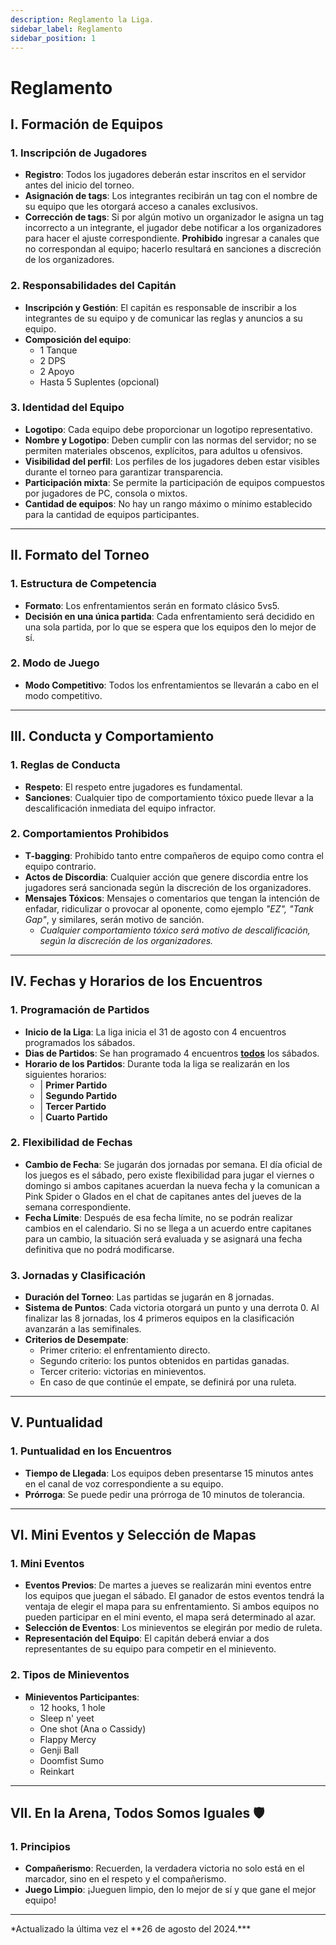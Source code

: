 ```yaml
---
description: Reglamento la Liga.
sidebar_label: Reglamento
sidebar_position: 1
---
```


# Reglamento

## **I. Formación de Equipos**

### 1. **Inscripción de Jugadores**
   - **Registro**: Todos los jugadores deberán estar inscritos en el servidor antes del inicio del torneo.  
   - **Asignación de tags**: Los integrantes recibirán un tag con el nombre de su equipo que les otorgará acceso a canales exclusivos.  
   - **Corrección de tags**: Si por algún motivo un organizador le asigna un tag incorrecto a un integrante, el jugador debe notificar a los organizadores para hacer el ajuste correspondiente. **Prohibido** ingresar a canales que no correspondan al equipo; hacerlo resultará en sanciones a discreción de los organizadores.

### 2. **Responsabilidades del Capitán**
   - **Inscripción y Gestión**: El capitán es responsable de inscribir a los integrantes de su equipo y de comunicar las reglas y anuncios a su equipo.  
   - **Composición del equipo**:  
      - 1 Tanque  
      - 2 DPS  
      - 2 Apoyo  
      - Hasta 5 Suplentes (opcional)

### 3. **Identidad del Equipo**
   - **Logotipo**: Cada equipo debe proporcionar un logotipo representativo.  
   - **Nombre y Logotipo**: Deben cumplir con las normas del servidor; no se permiten materiales obscenos, explícitos, para adultos u ofensivos.  
   - **Visibilidad del perfil**: Los perfiles de los jugadores deben estar visibles durante el torneo para garantizar transparencia.  
   - **Participación mixta**: Se permite la participación de equipos compuestos por jugadores de PC, consola o mixtos.  
   - **Cantidad de equipos**: No hay un rango máximo o mínimo establecido para la cantidad de equipos participantes.

- - - -

## **II. Formato del Torneo**

### 1. **Estructura de Competencia**
   - **Formato**: Los enfrentamientos serán en formato clásico 5vs5.  
   - **Decisión en una única partida**: Cada enfrentamiento será decidido en una sola partida, por lo que se espera que los equipos den lo mejor de sí.

### 2. **Modo de Juego**
   - **Modo Competitivo**: Todos los enfrentamientos se llevarán a cabo en el modo competitivo.

- - - -

## **III. Conducta y Comportamiento**

### 1. **Reglas de Conducta**
   - **Respeto**: El respeto entre jugadores es fundamental.  
   - **Sanciones**: Cualquier tipo de comportamiento tóxico puede llevar a la descalificación inmediata del equipo infractor.

### 2. **Comportamientos Prohibidos**
   - **T-bagging**: Prohibido tanto entre compañeros de equipo como contra el equipo contrario.  
   - **Actos de Discordia**: Cualquier acción que genere discordia entre los jugadores será sancionada según la discreción de los organizadores.
   - **Mensajes Tóxicos**: Mensajes o comentarios que tengan la intención de enfadar, ridiculizar o provocar al oponente, como ejemplo *"EZ", "Tank Gap"*, y similares, serán motivo de sanción.  
       - *Cualquier comportamiento tóxico será motivo de descalificación, según la discreción de los organizadores.*

- - - -

## **IV. Fechas y Horarios de los Encuentros**

### 1. **Programación de Partidos**
   - **Inicio de la Liga**: La liga inicia el 31 de agosto con 4 encuentros programados los sábados.
   - **Dias de Partidos**: Se han programado 4 encuentros <ins>**todos**</ins> los sábados.
   - **Horario de los Partidos**: Durante toda la liga se realizarán en los siguientes horarios:
      - <TimeConverter time="08:00 PM" /> |  **Primer Partido**
      - <TimeConverter time="09:00 PM" /> |  **Segundo Partido**
      - <TimeConverter time="10:00 PM" /> |  **Tercer Partido**
      - <TimeConverter time="11:00 PM" /> |  **Cuarto Partido**
      



### 2. **Flexibilidad de Fechas**
   - **Cambio de Fecha**: Se jugarán dos jornadas por semana. El día oficial de los juegos es el sábado, pero existe flexibilidad para jugar el viernes o domingo si ambos capitanes acuerdan la nueva fecha y la comunican a Pink Spider o Glados en el chat de capitanes antes del jueves de la semana correspondiente.  
   - **Fecha Límite**: Después de esa fecha límite, no se podrán realizar cambios en el calendario. Si no se llega a un acuerdo entre capitanes para un cambio, la situación será evaluada y se asignará una fecha definitiva que no podrá modificarse.

### 3. **Jornadas y Clasificación**
   - **Duración del Torneo**: Las partidas se jugarán en 8 jornadas.  
   - **Sistema de Puntos**: Cada victoria otorgará un punto y una derrota 0. Al finalizar las 8 jornadas, los 4 primeros equipos en la clasificación avanzarán a las semifinales.  
   - **Criterios de Desempate**:  
      - Primer criterio: el enfrentamiento directo.  
      - Segundo criterio: los puntos obtenidos en partidas ganadas.  
      - Tercer criterio: victorias en minieventos.
      - En caso de que continúe el empate, se definirá por una ruleta.

- - - -

## **V. Puntualidad**

### 1. **Puntualidad en los Encuentros**
   - **Tiempo de Llegada**: Los equipos deben presentarse 15 minutos antes en el canal de voz correspondiente a su equipo.  
   - **Prórroga**: Se puede pedir una prórroga de 10 minutos de tolerancia.

- - - -

## **VI. Mini Eventos y Selección de Mapas**

### 1. **Mini Eventos**
   - **Eventos Previos**: De martes a jueves se realizarán mini eventos entre los equipos que juegan el sábado. El ganador de estos eventos tendrá la ventaja de elegir el mapa para su enfrentamiento. Si ambos equipos no pueden participar en el mini evento, el mapa será determinado al azar.  
   - **Selección de Eventos**: Los minieventos se elegirán por medio de ruleta.  
   - **Representación del Equipo**: El capitán deberá enviar a dos representantes de su equipo para competir en el minievento.

### 2. **Tipos de Minieventos**
   - **Minieventos Participantes**:
      - 12 hooks, 1 hole
      - Sleep n' yeet
      - One shot (Ana o Cassidy)
      - Flappy Mercy
      - Genji Ball
      - Doomfist Sumo
      - Reinkart

- - - -

## **VII. En la Arena, Todos Somos Iguales 🛡️**

### 1. **Principios**
   - **Compañerismo**: Recuerden, la verdadera victoria no solo está en el marcador, sino en el respeto y el compañerismo.  
   - **Juego Limpio**: ¡Jueguen limpio, den lo mejor de sí y que gane el mejor equipo!

---

<div class="align-right">*Actualizado la última vez el **26 de agosto del 2024.***</div>